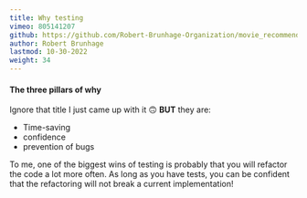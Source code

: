 ```yaml
---
title: Why testing
vimeo: 805141207
github: https://github.com/Robert-Brunhage-Organization/movie_recommendation_app_course/commits/main
author: Robert Brunhage
lastmod: 10-30-2022
weight: 34
---
```


#### The three pillars of why

Ignore that title I just came up with it 🙃 **BUT** they are:

*   Time-saving
*   confidence
*   prevention of bugs

  

To me, one of the biggest wins of testing is probably that you will refactor the code a lot more often. As long as you have tests, you can be confident that the refactoring will not break a current implementation!

